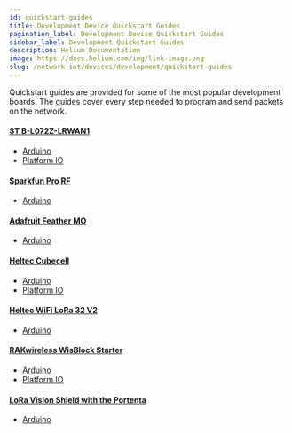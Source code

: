 ```yaml
---
id: quickstart-guides
title: Development Device Quickstart Guides
pagination_label: Development Device Quickstart Guides
sidebar_label: Development Quickstart Guides
description: Helium Documentation
image: https://docs.helium.com/img/link-image.png
slug: /network-iot/devices/development/quickstart-guides
---
```


Quickstart guides are provided for some of the most popular development boards. The guides cover
every step needed to program and send packets on the network.

#### [ST B-L072Z-LRWAN1](/network-iot/devices/development/stmicroelectronics/st-b-l072z-lrwan1)

- [Arduino](/network-iot/devices/development/stmicroelectronics/st-b-l072z-lrwan1/arduino)
- [Platform IO](/network-iot/devices/development/stmicroelectronics/st-b-l072z-lrwan1/platformio)

#### [Sparkfun Pro RF](/network-iot/devices/development/sparkfun/pro-rf)

- [Arduino](/network-iot/devices/development/sparkfun/pro-rf/arduino)

#### [Adafruit Feather MO](/network-iot/devices/development/adafruit/adafruit-feather-m0-rfm95)

- [Arduino](/network-iot/devices/development/adafruit/adafruit-feather-m0-rfm95/arduino)

#### [Heltec Cubecell](/network-iot/devices/development/heltec/cubecell-dev-board)

- [Arduino](/network-iot/devices/development/heltec/cubecell-dev-board/arduino)
- [Platform IO](/network-iot/devices/development/heltec/cubecell-dev-board/platformio)

#### [Heltec WiFi LoRa 32 V2](/network-iot/devices/development/heltec/wifi-lora-32-v2)

- [Arduino](/network-iot/devices/development/heltec/wifi-lora-32-v2/arduino)

#### [RAKwireless WisBlock Starter](/network-iot/devices/development/rakwireless/wisblock-4631)

- [Arduino](/network-iot/devices/development/rakwireless/wisblock-4631/arduino)
- [Platform IO](/network-iot/devices/development/rakwireless/wisblock-4631/platformio)

#### [LoRa Vision Shield with the Portenta](/network-iot/devices/development/arduino/lora-vision-shield/)

- [Arduino](/network-iot/devices/development/arduino/lora-vision-shield/arduino)
